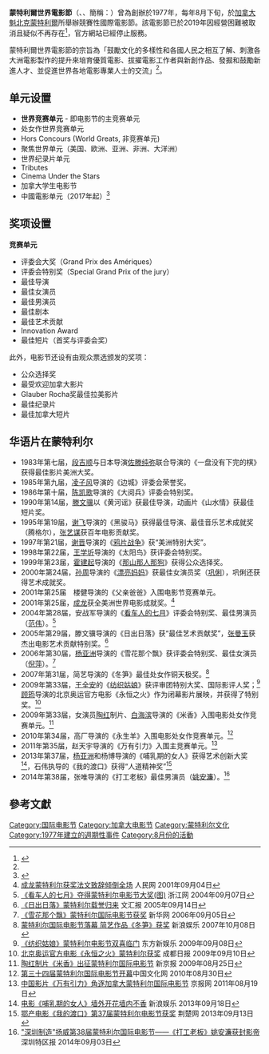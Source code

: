 {{coord|43|40|11|N|79|23|22|W|display=title}}
{{noteTA
|G1=Show
|G2=TO
|1=zh-cn:电影节; zh-tw:影展
}}
{{Infobox film festival
| name           = 蒙特利爾世界電影節<br/>{{lang|en|Montreal World Film Festival}}
| logo           = 
| logo_alt       =
| logo_size      = 
| image          = 
| image_alt      =
| image_size     = 
| caption        = 
| opening        = 
| closing        = 
| location       = {{CAN}}[[魁北克|魁北克]][[蒙特利爾|蒙特利爾]]
| founded        = 1977年
| awardsreceived = 
| awards         = 
| films          = 
| directors      = 
| producers      = 
| writers        = 
| starring       = 
| host           = 蒙特利爾世界電影節主辦團
| number         = 
| date           = 每年 8月下旬
| language       = 國際
| website        = http://www.ffm-montreal.org/
| chronology     = 
| preceded_by    = 
| followed_by    = 
}}

'''蒙特利爾世界電影節'''（{{lang-en|Montreal World Film Festival}}、{{lang-fr|Festival des Films du Monde}}、簡稱：{{lang|en|WFF}}）曾為創辦於1977年，每年8月下旬，於[[加拿大|加拿大]][[魁北克|魁北克]][[蒙特利爾|蒙特利爾]]所舉辦競賽性國際電影節。該電影節已於2019年因經營困難被取消且疑似不再存在<ref>{{Cite web|title=Montreal World Film Festival abruptly cancelled weeks before opening|url=https://www.cbc.ca/news/canada/montreal/montreal-world-film-festival-cancelled-1.5220188|accessdate=|author=CBC|date=Jul 22, 2019|format=|publisher=|language=|archive-date=2020-11-07|archive-url=https://web.archive.org/web/20201107232536/https://www.cbc.ca/news/canada/montreal/montreal-world-film-festival-cancelled-1.5220188|dead-url=no}}</ref>，官方網站已經停止服務。

蒙特利爾世界電影節的宗旨為「鼓勵文化的多樣性和各國人民之相互了解、刺激各大洲電影製作的提升來培育優質電影、拔擢電影工作者與新創作品、發掘和鼓勵新進人才、並促進世界各地電影專業人士的交流」<ref name=WFF/>。

==单元设置==
*'''世界竞赛单元''' - 即电影节的主竞赛单元
*处女作世界竞赛单元
*Hors Concours (World Greats, 非竞赛单元)
*聚焦世界单元（美国、欧洲、亚洲、非洲、大洋洲）
*世界纪录片单元
*Tributes
*Cinema Under the Stars
*加拿大学生电影节
*中國電影单元（2017年起）<ref>{{cite news|title=Montreal festival makes more space for Chinese cinema|last=Xu|first=Fan|publisher=[[China_Daily|China Daily]]|date=2017-04-20|url=https://www.chinadaily.com.cn/a/201704/20/WS59bb8018a310d4d9ab7e90bc.html|accessdate=2020-10-16|archive-date=2020-10-19|archive-url=https://web.archive.org/web/20201019101934/https://www.chinadaily.com.cn/a/201704/20/WS59bb8018a310d4d9ab7e90bc.html|dead-url=no}}</ref>

==奖项设置==
'''竞赛单元'''
*评委会大奖（Grand Prix des Amériques）
*评委会特别奖（Special Grand Prix of the jury）
*最佳导演
*最佳女演员
*最佳男演员
*最佳剧本
*最佳艺术贡献
*Innovation Award
*最佳短片（首奖与评委会奖）

此外，电影节还设有由观众票选颁发的奖项：
*公众选择奖
*最受欢迎加拿大影片
*Glauber Rocha奖最佳拉美影片
*最佳纪录片
*最佳加拿大短片

==华语片在蒙特利尔==
*1983年第七届，[[段吉顺|段吉顺]]与日本导演[[佐滕纯弥|佐滕纯弥]]联合导演的《一盘没有下完的棋》获得最佳影片美洲大奖。
*1985年第九届，[[凌子风|凌子风]]导演的《边城》评委会荣誉奖。
*1986年第十届，[[陈凯歌|陈凯歌]]导演的《大阅兵》评委会特别奖。
*1990年第14届，[[滕文骥|滕文骥]]以《黄河谣》获最佳导演，动画片《山水情》获最佳短片奖。
*1995年第19届，[[谢飞|谢飞]]导演的《黑骏马》获得最佳导演、最佳音乐艺术成就奖（腾格尔），[[张艺谋|张艺谋]]获百年电影贡献奖。　　
*1997年第21届，[[谢晋|谢晋]]导演的《[[鸦片战争|鸦片战争]]》获“美洲特别大奖”。
*1998年第22届，[[王学圻|王学圻]]导演的《太阳鸟》获评委会特别奖。 
*1999年第23届，[[霍建起|霍建起]]导演的《[[那山那人那狗|那山那人那狗]]》获得公众选择奖。
*2000年第24届，[[孙周|孙周]]导演的《[[漂亮妈妈|漂亮妈妈]]》获最佳女演员奖（[[巩俐|巩俐]]），巩俐还获得艺术成就奖。
*2001年第25届　楼健导演的《父亲爸爸》入围电影节竞赛单元。
*2001年第25届，[[成龙|成龙]]获全美洲世界电影成就奖。<ref>[http://www.people.com.cn/GB/wenyu/64/129/20010904/551361.html 成龙蒙特利尔获奖法文致辞倾倒全场] {{Wayback|url=http://www.people.com.cn/GB/wenyu/64/129/20010904/551361.html |date=20050915192837 }}人民网 2001年09月04日</ref>　　
*2004年第28届，安战军导演的《[[看车人的七月|看车人的七月]]》评委会特别奖、最佳男演员（[[范伟|范伟]]）。<ref>[http://news.zj.com/Ent/Zhyl/289731.html 《看车人的七月》夺得蒙特利尔电影节大奖(图)] {{Wayback|url=http://news.zj.com/Ent/Zhyl/289731.html |date=20160305060458 }}浙江网 2004年09月07日</ref>
*2005年第29届，滕文骥导演的《日出日落》获“最佳艺术贡献奖”，[[张曼玉|张曼玉]]获杰出电影艺术贡献特别奖。<ref>[http://ent.sina.com.cn/x/2005-09-14/0748839892.html 《日出日落》蒙特利尔载誉归来] {{Wayback|url=http://ent.sina.com.cn/x/2005-09-14/0748839892.html |date=20210117025706 }}文汇报 2005年09月14日</ref>
*2006年第30届，[[杨亚洲|杨亚洲]]导演的《雪花那个飘》获评委会特别奖、最佳女演员（[[倪萍|倪萍]]）。<ref>[http://news.xinhuanet.com/photo/2006-09/05/content_5051593.htm 《雪花那个飘》蒙特利尔国际电影节获奖] {{webarchive|url=https://web.archive.org/web/20090304184413/http://news.xinhuanet.com/photo/2006-09/05/content_5051593.htm |date=2009-03-04 }}新华网 2006年09月05日</ref>
*2007年第31届，简艺导演的《冬笋》最佳处女作铜天极奖。<ref>[http://ent.sina.com.cn/m/c/2007-10-08/19041741912.shtml 蒙特利尔国际电影节落幕 简艺作品《冬笋》获奖] {{Wayback|url=http://ent.sina.com.cn/m/c/2007-10-08/19041741912.shtml |date=20210117040706 }}新浪娱乐 2007年10月08日</ref>
*2009年第33届，[[王全安|王全安]]的《[[纺织姑娘|纺织姑娘]]》获评审团特别大奖、国际影评人奖；<ref>[http://enjoy.eastday.com/e/20090908/u1a4643565.html 《纺织姑娘》蒙特利尔电影节双喜临门] {{Wayback|url=http://enjoy.eastday.com/e/20090908/u1a4643565.html |date=20150212130946 }}东方新娱乐 2009年09月08日</ref>[[顾筠|顾筠]]导演的北京奥运官方电影《永恒之火》作为闭幕影片展映，并获得了特别奖。<ref>[http://ent.sina.com.cn/m/c/2009-09-10/03132692280.shtml 北京奥运官方电影《永恒之火》蒙特利尔获奖] {{Wayback|url=http://ent.sina.com.cn/m/c/2009-09-10/03132692280.shtml |date=20210117005056 }}成都日报 2009年09月10日</ref>
*2009年第33届，女演员[[陶红|陶红]]制片、[[白海滨|白海滨]]导演的《米香》入围电影处女作竞赛单元。<ref>[http://culture.people.com.cn/GB/40473/70988/9921560.html 陶红制片《米香》出征蒙特利尔国际电影节] {{Wayback|url=http://culture.people.com.cn/GB/40473/70988/9921560.html |date=20160304080455 }}新京报 2009年08月25日</ref>
*2010年第34届，高厂导演的《永生羊》入围电影处女作竞赛单元。<ref>[http://www.tianjinwe.com/rollnews/gjbw/201008/t20100830_1608453.html 第三十四届蒙特利尔国际电影节开幕]中国文化网 2010年08月30日</ref>
*2011年第35届，赵天宇导演的《万有引力》入围主竞赛单元。<ref>[http://roll.sohu.com/20110819/n316836871.shtml 中国影片《万有引力》角逐加拿大蒙特利尔国际电影节] {{Wayback|url=http://roll.sohu.com/20110819/n316836871.shtml |date=20210119214137 }}京报网 2011年08月19日</ref>
*2013年第37届，[[杨亚洲|杨亚洲]]和杨博导演的《哺乳期的女人》获得艺术创新大奖<ref>[http://ent.sina.com.cn/m/c/2013-09-18/14264011349.shtml 电影《哺乳期的女人》墙外开花墙内不香] {{Wayback|url=http://ent.sina.com.cn/m/c/2013-09-18/14264011349.shtml |date=20210117033907 }}新浪娱乐 2013年09月18日</ref>，石伟执导的《我的渡口》获得“人道精神奖”<ref>[http://news.cnhubei.com/xw/wh/201309/t2700603.shtml 鄂产电影《我的渡口》第37届蒙特利尔电影节获奖] {{Wayback|url=http://news.cnhubei.com/xw/wh/201309/t2700603.shtml |date=20150212115306 }}荆楚网 2013年09月13日</ref>
*2014年第38届，张唯导演的《打工老板》最佳男演员（[[姚安濂|姚安濂]]）。<ref>[http://www.tetimes.com/content/2014-09/03/content_10120384.htm "深圳制造"扬威第38届蒙特利尔国际电影节——《打工老板》姚安濂获封影帝] {{webarchive|url=https://web.archive.org/web/20150212120357/http://www.tetimes.com/content/2014-09/03/content_10120384.htm |date=2015-02-12 }}深圳特区报 2014年09月03日</ref>

== 參考文獻 ==
{{reflist|2|refs=

<ref name=WFF>{{cite web |url=http://www.ffm-montreal.org/en_info_fest.html |title=The World Film Festival |publisher=World Film Festival of Montreal |language=en |accessdate=2012-02-14 |deadurl=yes |archiveurl=https://web.archive.org/web/20120223001117/http://www.ffm-montreal.org/en_info_fest.html |archivedate=2012-02-23 }}</ref>

}}

{{Film festivals}}

{{蒙特利尔地标}}

{{DEFAULTSORT:Montreal World Film Festival}}
[[Category:国际电影节|Category:国际电影节]]
[[Category:加拿大电影节|Category:加拿大电影节]]
[[Category:蒙特利尔文化|Category:蒙特利尔文化]]
[[Category:1977年建立的週期性事件|Category:1977年建立的週期性事件]]
[[Category:8月份的活動|Category:8月份的活動]]